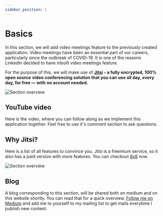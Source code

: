 ```yaml
---
sidebar_position: 1
---
```



# Basics

In this section, we will add video meetings feature to the previously created application. Video meetings have been an essential part of our careers, particularly since the outbreak of COVID-19.
It is one of the reasons LinkedIn decided to have inbuilt video meetings feature.

For the purpose of this, we will make use of **[Jitsi](https://meet.jit.si) - a fully encrypted, 100% open source video conferencing solution that you can use all day, every day, for free — with no account needed.**

![Section overview](/img/tutorial/video-meetings/jitsi.png)

## YouTube video

Here is the video, where you can follow along as we implement this application together. Feel free to use it's comment section to ask questions.

<!-- <ReactPlayer controls url='https://youtu.be/6KfpMSPGUeA' /> -->

## Why Jitsi?

Here is a list of all features to convince you. Jitsi is a freemium service, so it also has a paid version with more features. You can checkout [8x8](https://8x8.vc) now.

![Section overview](/img/tutorial/video-meetings/jitsi-features.png)

## Blog

A blog corresponding to this section, will be shared both on medium and on this website shortly. You can read that for a quick overview. [Follow me on Medium](https://medium.com/@absatyaprakash01) and add me to yourself to my mailing list to get mails everytime I publish new content.
